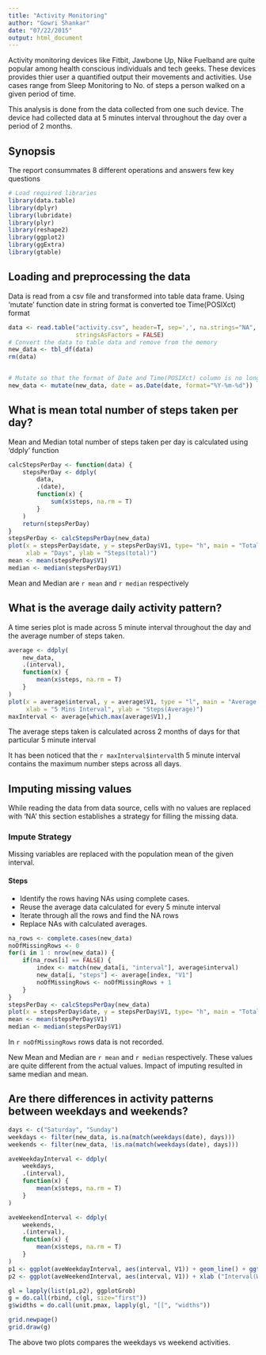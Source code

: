 ```yaml
---
title: "Activity Monitoring"
author: "Gowri Shankar"
date: "07/22/2015"
output: html_document
---
```


Activity monitoring devices like Fitbit, Jawbone Up, Nike Fuelband are quite popular among health conscious individuals and tech geeks. These devices provides thier user a quantified output their movements and activities. Use cases range from Sleep Monitoring to No. of steps a person walked on a given period of time.

This analysis is done from the data collected from one such device. The device had collected data at 5 minutes interval throughout the day over a period of 2 months. 

## Synopsis
The report consummates 8 different operations and answers few key questions



```r
# Load required libraries
library(data.table)
library(dplyr)
library(lubridate)
library(plyr)
library(reshape2)
library(ggplot2)
library(ggExtra)
library(gtable)
```

## Loading and preprocessing the data
Data is read from a csv file and transformed into table data frame.
Using 'mutate' function date in string format is converted toe Time(POSIXct) format

```r
data <- read.table("activity.csv", header=T, sep=',', na.strings="NA", 
                   stringsAsFactors = FALSE)
# Convert the data to table data and remove from the memory
new_data <- tbl_df(data)
rm(data)


# Mutate so that the format of Date and Time(POSIXct) column is no longer a string
new_data <- mutate(new_data, date = as.Date(date, format="%Y-%m-%d"))
```    

## What is mean total number of steps taken per day?
Mean and Median total number of steps taken per day is calculated using 'ddply' function
```r
calcStepsPerDay <- function(data) {
    stepsPerDay <- ddply(
        data, 
        .(date), 
        function(x) {  
            sum(x$steps, na.rm = T)
        }
    )
    return(stepsPerDay)
}
stepsPerDay <- calcStepsPerDay(new_data)
plot(x = stepsPerDay$date, y = stepsPerDay$V1, type= "h", main = "Total No of Steps Taken Each Day",
     xlab = "Days", ylab = "Steps(total)")
mean <- mean(stepsPerDay$V1)
median <- median(stepsPerDay$V1)
```
Mean and Median are `r mean` and `r median` respectively

## What is the average daily activity pattern?
A time series plot is made across 5 minute interval throughout the day and the average number of steps taken.
```r
average <- ddply(
    new_data, 
    .(interval), 
    function(x) {  
        mean(x$steps, na.rm = T)
    }
)
plot(x = average$interval, y = average$V1, type = "l", main = "Average No. Of Steps Taken(Time Series)",
     xlab = "5 Mins Interval", ylab = "Steps(Average)")
maxInterval <- average[which.max(average$V1),]
```
The average steps taken is calculated across 2 months of days for that particular 5 minute interval

It has been noticed that the `r maxInterval$interval`th 5 minute interval contains the maximum number steps across all days.


## Imputing missing values
While reading the data from data source, cells with no values are replaced with 'NA' this section establishes a strategy for filling the missing data.

### Impute Strategy
Missing variables are replaced with the population mean of the given interval.

#### Steps
* Identify the rows having NAs using complete cases.
* Reuse the average data calculated for every 5 minute interval
* Iterate through all the rows and find the NA rows
* Replace NAs with calculated averages.

```r
na_rows <- complete.cases(new_data)
noOfMissingRows <- 0
for(i in 1 : nrow(new_data)) {
    if(na_rows[i] == FALSE) {
        index <- match(new_data[i, "interval"], average$interval)
        new_data[i, "steps"] <- average[index, "V1"]
        noOfMissingRows <- noOfMissingRows + 1
    } 
}
stepsPerDay <- calcStepsPerDay(new_data)
plot(x = stepsPerDay$date, y = stepsPerDay$V1, type= "h", main = "Total No of Steps Taken Each Day After Imputing", xlab = "Days", ylab = "Steps(total)")
mean <- mean(stepsPerDay$V1)
median <- median(stepsPerDay$V1)
```
In `r noOfMissingRows` rows data is not recorded.

New Mean and Median are `r mean` and `r median` respectively. These values are quite different from the actual values. Impact of imputing resulted in same median and mean.

## Are there differences in activity patterns between weekdays and weekends?

```r
days <- c("Saturday", "Sunday")
weekdays <- filter(new_data, is.na(match(weekdays(date), days)))
weekends <- filter(new_data, !is.na(match(weekdays(date), days)))

aveWeekdayInterval <- ddply(
    weekdays, 
    .(interval), 
    function(x) {  
        mean(x$steps, na.rm = T)
    }
)

aveWeekendInterval <- ddply(
    weekends, 
    .(interval), 
    function(x) {  
        mean(x$steps, na.rm = T)
    }
)
p1 <- ggplot(aveWeekdayInterval, aes(interval, V1)) + geom_line() + ggtitle("Average number of steps taken     across weekdays and weekends") + xlab("Interval(Weekdays)") + ylab("Average Steps")
p2 <- ggplot(aveWeekendInterval, aes(interval, V1)) + xlab ("Interval(Weekends)") + ylab("Average Steps") + geom_line()

gl = lapply(list(p1,p2), ggplotGrob)     
g = do.call(rbind, c(gl, size="first"))
g$widths = do.call(unit.pmax, lapply(gl, "[[", "widths"))

grid.newpage()
grid.draw(g) 
```

The above two plots compares the weekdays vs weekend activities.
